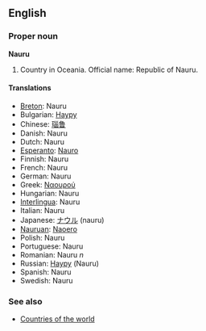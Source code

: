 ==English==

===Proper noun===
'''Nauru'''

# Country in Oceania. Official name: Republic of Nauru.

====Translations====
*[[Breton]]: Nauru
*Bulgarian: [[Науру]]
*Chinese: [[瑙鲁]]
*Danish: Nauru
*Dutch: Nauru
*[[Esperanto]]: [[Nauro]]
*Finnish: Nauru
*French: Nauru
*German: Nauru
*Greek: [[Ναουρού]]
*Hungarian: Nauru
*[[Interlingua]]: Nauru
*Italian: Nauru
*Japanese: [[ナウル]] (nauru)
*[[Nauruan]]: [[Naoero]]
*Polish: Nauru
*Portuguese: Nauru
*Romanian: Nauru ''n''
*Russian: [[Науру]] (Nauru)
*Spanish: Nauru
*Swedish: Nauru

===See also===
*[[Countries of the world]]
